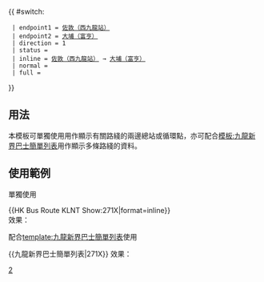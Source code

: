 {{ #switch: {{{format|}}}
  | endpoint1 = [[西九龍站巴士總站|佐敦（西九龍站）]]
  | endpoint2 = [[富亨巴士總站|大埔（富亨）]]
  | direction = 1
  | status = {{HK Bus Status|A}}
  | inline = [[西九龍站巴士總站|佐敦（西九龍站）]] → [[富亨巴士總站|大埔（富亨）]]
  | normal = 
  | full =
}}<noinclude>
==用法==
本模板可單獨使用用作顯示有關路綫的兩邊總站或循環點，亦可配合[[模板:九龍新界巴士簡單列表]]用作顯示多條路綫的資料。

==使用範例==
;單獨使用
<nowiki>{{HK Bus Route KLNT Show:271X|format=inline}}</nowiki><br>
效果：{{HK Bus Route KLNT Show:271X|format=inline}}

;配合[[template:九龍新界巴士簡單列表]]使用
<nowiki>{{九龍新界巴士簡單列表|271X}}</nowiki>
效果：{{九龍新界巴士簡單列表|271X}}
[[Category:九龍巴士路線模板|2]]</noinclude>